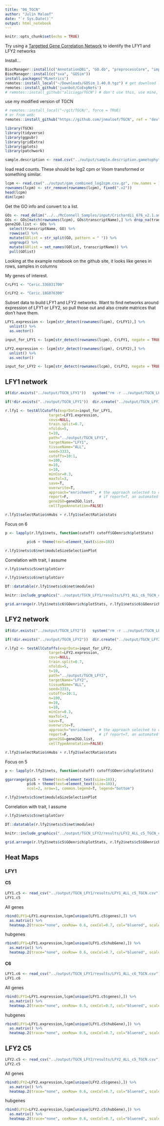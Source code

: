 ```yaml
---
title: "06_TGCN"
author: "Julin Maloof"
date: "`r Sys.Date()`"
output: html_notebook
---
```


```r
knitr::opts_chunk$set(echo = TRUE)
```

Try using a [Targetted Gene Correlation Network](https://www.nature.com/articles/s41598-024-67329-7) to identify the LFY1 and LFY2 networks

Install...
```r
BiocManager::install(c("AnnotationDBi", "GO.db", "preprocessCore", "impute", "rrvgo", "ComplexHeatmap"))
BiocManager::install(c("sva", "GOSim"))
install.packages("MLmetrics")
remotes::install_local("~/Downloads/GOSim_1.40.0.tgz") # get download link from https://bioconductor.org/packages/3.18/bioc/html/GOSim.html
remotes::install_github('juanbot/CoExpNets') 
# remotes::install_github("aliciagp/TGCN") # don't use this, use mine, see below!
```

use my modified version of TGCN
```r
# remotes::install_local("~/git/TGCN/", force = TRUE)
# or from web:
remotes::install_github("https://github.com/jnmaloof/TGCN", ref = "dev")
```


```r
library(TGCN)
library(tidyverse)
library(ggpubr)
library(gridExtra)
library(gplots)
library(patchwork)
```

```r
sample.description <- read.csv("../output/sample.description.gametophyte.all.csv")
```


load read counts. These should be log2 cpm or Voom transformed or something similar.

```r
lcpm <- read.csv("../output/gam_combined_log2cpm.csv.gz", row.names = 1, check.names = FALSE) 
rownames(lcpm) <- str_remove(rownames(lcpm), fixed(".v2"))
head(lcpm)
dim(lcpm)
```
Get the GO info and convert to a list.
```r
GOs <- read_delim("../../McConnell_Samples/input/Crichardii_676_v2.1.annotation_info.txt")
GOs <- GOs[match(rownames(lcpm), GOs$transcriptName),] %>% drop_na(transcriptName)
gene2GO.list <- GOs %>% 
  select(transcriptName, GO) %>%
  rowwise() %>%
  mutate(GOlist = str_split(GO, pattern = " ")) %>%
  ungroup() %>%
  mutate(GOlist = set_names(GOlist, transcriptName)) %>%
  pull(GOlist)
```

Looking at the example notebook on the github site, it looks like genes in rows, samples in columns

My genes of interest.
```r
CrLFY1 <- "Ceric.33G031700"

CrLFY2 <- "Ceric.18G076300"
```

Subset data to build LFY1 and LFY2 networks.  Want to find networks around expression of LFY1 or LFY2, so pull those out and also create matrices that don't have them.
```r
LFY1.expression <- lcpm[str_detect(rownames(lcpm), CrLFY1),] %>%
  unlist() %>%
  as.vector()

input_for_LFY1 <- lcpm[str_detect(rownames(lcpm), CrLFY1, negate = TRUE),]

LFY2.expression <- lcpm[str_detect(rownames(lcpm), CrLFY2),] %>%
  unlist() %>%
  as.vector()

input_for_LFY2 <- lcpm[str_detect(rownames(lcpm), CrLFY2, negate = TRUE),]
```

## LFY1 network
```r
if(dir.exists("../output/TGCN_LFY1"))   system("rm -r ../output/TGCN_LFY1")

if(!dir.exists("../output/TGCN_LFY1"))  dir.create("../output/TGCN_LFY1")

r.lfy1 <- testAllCutoffs(exprData=input_for_LFY1,
                    target=LFY1.expression,
                    covs=NULL,
                    train.split=0.7,
                    nfolds=5,
                    t=10,
                    path="../output/TGCN_LFY1",
                    targetName="LFY1",
                    tissueName="ALL",
                    seed=3333,
                    cutoffs=10:1,
                    n=100, 
                    m=10, 
                    s=10, 
                    minCor=0.3,
                    maxTol=3,
                    save=T,
                    overwrite=T,
                    approach="enrichment", # the approach selected to complete the seed modules
                    report=F,              # if report=T, an automated report will be created
                    gene2GO=gene2GO.list,
                    cellTypeAnnotation=FALSE)
```



```r
r.lfy1$selectRatio$nHubs + r.lfy1$selectRatio$stats
```
Focus on 6

```r
p <- lapply(r.lfy1$nets, function(cutoff) cutoff$GOenrich$plotStats) 

          p$c6 + theme(text=element_text(size=10))
```


```r
r.lfy1$nets$c6$net$moduleSizeSelectionPlot
```

Correlation with trait, I assume
```r
r.lfy1$nets$c5$net$plotCorr
```

```r
r.lfy1$nets$c6$net$plotCorr
```


```r
DT::datatable(r.lfy1$nets$c6$net$modules)
```



```r
knitr::include_graphics("../output/TGCN_LFY1/results/LFY1_ALL_c6_TGCN_crossTabPlot.png")
```


```r
grid.arrange(r.lfy1$nets$c6$GOenrich$plotStats, r.lfy1$nets$c6$GOenrich$plotNterms, nrow=2)
```


## LFY2 network
```r
if(dir.exists("../output/TGCN_LFY2"))   system("rm -r ../output/TGCN_LFY2")

if(!dir.exists("../output/TGCN_LFY2"))  dir.create("../output/TGCN_LFY2")

r.lfy2 <- testAllCutoffs(exprData=input_for_LFY2,
                    target=LFY2.expression,
                    covs=NULL,
                    train.split=0.7,
                    nfolds=5,
                    t=10,
                    path="../output/TGCN_LFY2",
                    targetName="LFY2",
                    tissueName="ALL",
                    seed=3333,
                    cutoffs=10:1,
                    n=100, 
                    m=10, 
                    s=10, 
                    minCor=0.3,
                    maxTol=3,
                    save=T,
                    overwrite=T,
                    approach="enrichment", # the approach selected to complete the seed modules
                    report=F,              # if report=T, an automated report will be created
                    gene2GO=gene2GO.list,
                    cellTypeAnnotation=FALSE)
```



```r
r.lfy2$selectRatio$nHubs + r.lfy2$selectRatio$stats
```
Focus on 5

```r
p <- lapply(r.lfy2$nets, function(cutoff) cutoff$GOenrich$plotStats) 

ggarrange(p$c5 + theme(text=element_text(size=10)), 
          p$c6 + theme(text=element_text(size=10)), 
          ncol=2, nrow=1, common.legend=T, legend="bottom")
```

```r
r.lfy2$nets$c5$net$moduleSizeSelectionPlot
```

Correlation with trait, I assume

```r
r.lfy2$nets$c5$net$plotCorr
```


```r
DT::datatable(r.lfy2$nets$c5$net$modules)
```

```r
knitr::include_graphics("../output/TGCN_LFY2/results/LFY2_ALL_c5_TGCN_crossTabPlot.png")
```

```r
grid.arrange(r.lfy2$nets$c5$GOenrich$plotStats, r.lfy2$nets$c5$GOenrich$plotNterms, nrow=2)
```


## Heat Maps

### LFY1

#### C5

```r
LFY1.c5 <- read_csv("../output/TGCN_LFY1/results/LFY1_ALL_c5_TGCN.csv")
LFY1.c5
```

All genes
```r
rbind(LFY1=LFY1.expression,lcpm[unique(LFY1.c5$genes),]) %>%
  as.matrix() %>%
  heatmap.2(trace="none", cexRow= 0.6, cexCol=0.7, col="bluered", scale="row")
```
hubgenes
```r
rbind(LFY1=LFY1.expression,lcpm[unique(LFY1.c5$hubGene),]) %>%
  as.matrix() %>%
  heatmap.2(trace="none", cexRow= 0.6, cexCol=0.7, col="bluered", scale="row")
```

#### C6

```r
LFY1.c6 <- read_csv("../output/TGCN_LFY1/results/LFY1_ALL_c6_TGCN.csv")
LFY1.c6
```

All genes
```r
rbind(LFY1=LFY1.expression,lcpm[unique(LFY1.c5$genes),]) %>%
  as.matrix() %>%
  heatmap.2(trace="none", cexRow= 0.5, cexCol=0.7, col="bluered", scale="row")
```
hubgenes
```r
rbind(LFY1=LFY1.expression,lcpm[unique(LFY1.c5$hubGene),]) %>%
  as.matrix() %>%
  heatmap.2(trace="none", cexRow= 0.6, cexCol=0.7, col="bluered", scale="row")
```

## LFY2 C5

```r
LFY2.c5 <- read_csv("../output/TGCN_LFY2/results/LFY2_ALL_c5_TGCN.csv")
LFY2.c5
```

All genes
```r
rbind(LFY2=LFY2.expression,lcpm[unique(LFY2.c5$genes),]) %>%
  as.matrix() %>%
  heatmap.2(trace="none", cexRow= 0.6, cexCol=0.7, col="bluered", scale="row")
```
hubgenes
```r
rbind(LFY2=LFY2.expression,lcpm[unique(LFY2.c5$hubGene),]) %>%
  as.matrix() %>%
  heatmap.2(trace="none", cexRow= 0.6, cexCol=0.7, col="bluered", scale="row")
```
